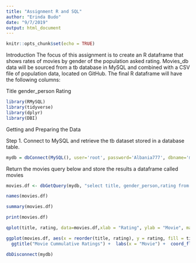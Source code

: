 ---
title: "Assignment R and SQL"
author: "Erinda Budo"
date: "9/7/2019"
output: html_document
---

```{r setup, include=FALSE}
knitr::opts_chunk$set(echo = TRUE)
```

Introduction
The focus of this assignment is to create an R dataframe that shows rates of movies by gender of the population asked rating. Movies_db data will be sourced from a tb database in MySQL and combined with a CSV file of population data, located on GitHub. The final R dataframe will have the following columns:

Title
gender_person
Rating



```{r,warning=FALSE,message=FALSE}
library(RMySQL)
library(tidyverse)
library(dplyr)
library(DBI)
```


Getting and Preparing the Data

Step 1. Connect to MySQL and retrieve the tb dataset stored in a database table.

```{r movies-connect,eval=TRUE}
mydb = dbConnect(MySQL(), user='root', password='Albania777', dbname='movies_db', host='localhost')
```

Return the movies query below and store the results a dataframe called movies

```{r}
movies.df <- dbGetQuery(mydb, "select title, gender_person,rating from movies_observ")
```


```{r}
names(movies.df) 
```


```{r movies-summary,eval=TRUE}
summary(movies.df)
```

```{r movies-sum,eval=TRUE}
print(movies.df)
```





```{r}
qplot(title, rating, data=movies.df,xlab = "Rating", ylab = "Movie", main = "Individual Movie Rating by Gender") + facet_wrap(~gender_person) + theme(axis.text.x = element_text(angle = 90, hjust = 1))
```





```{r}
ggplot(movies.df, aes(x = reorder(title, rating), y = rating, fill = title), xlab = 'Rating',  col = I("grey")) + geom_bar(stat = "identity") + 
  ggtitle("Movie Cummulative Ratings") +  labs(x = "Movie") +  coord_flip()

```

```{r db-disconnect,eval=TRUE}
dbDisconnect(mydb)
```